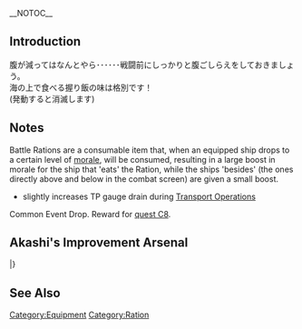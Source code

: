 __NOTOC__
{{EquipmentInfo|145}}

==Introduction==

腹が減ってはなんとやら･･････戦闘前にしっかりと腹ごしらえをしておきましょう。<br>
海の上で食べる握り飯の味は格別です！<br>
(発動すると消滅します)

==Notes==
Battle Rations are a consumable item that, when an equipped ship drops to a certain level of [[morale]], will be consumed, resulting in a large boost in morale for the ship that 'eats' the Ration, while the ships 'besides' (the ones directly above and below in the combat screen) are given a small boost.
*{{PAGENAME}} slightly increases TP gauge drain during [[Transport Operation#Equipment TP Value|Transport Operations]]
Common Event Drop. Reward for [[Quests#C8|quest C8]].

== Akashi's Improvement Arsenal ==
{{AkashiWorkshop}}
{{AkashiWorkshopLine
| Name = {{PAGENAME}}
| ItemType = Rations
| Fuel = 10
| Ammo = 0
| Steel = 0
| Baux = 5
|Mats0-5 = 1/2
|Mats6-9 = 1/2
|Mats10 = 1/3
|Screws0-5 = 0/0
|Screws6-9 = 1/1
|Screws10 = 0/1
|EquipConsume0-5 = 1x{{Rations|Combat Ration}}
|EquipConsume6-9 = -
|EquipConsume10 = 1x{{Rations|Combat Ration}}
| Sun = Na<br/>A
| Mon = Na<br/>&nbsp;
| Tue = Na<br/>&nbsp;
| Wed = Na<br/>&nbsp;
| Thu = Na<br/>&nbsp;
| Fri = Na<br/>A
| Sat = Na<br/>A
| 2ndShip = [[Naganami]]<br/>[[Agano]]
| Notes = Uses [[Combat Ration]] for improvement up to ★+6 <br> Upgrades [[Battle Ration (Special Onigiri)|Combat Ration (Special Onigiri)]]
}}
|}

==See Also==
{{Equipmentlist}}
[[Category:Equipment]]
[[Category:Ration]]